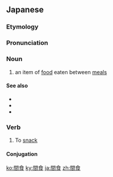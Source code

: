 ==Japanese==
{{ja-kanjitab|かん|しょく|yomi=on}}

===Etymology===
{{compound|lang=ja|sort=かんしょく|間|tr1=kan|t1=between|食|tr2=shoku|t2=food}}

===Pronunciation===
{{ja-pron|かんしょく|y=o}}

===Noun===
{{ja-noun|かんしょく}}

# an item of [[food]] eaten between [[meal]]s

====See also====
* {{ja-r|軽食|けいしょく}}
* {{ja-r|スナック}}
* {{ja-r|お八つ|おやつ}}

===Verb===
{{ja-verb-suru|tr=intrans|かんしょく}}

# To [[snack]]
#: {{ja-usex|'''間食する'''と太ることもある。|'''かんしょく する''' と ふとる こと も ある。|'''Snacking''' makes you fat.}}

====Conjugation====
{{ja-suru|かんしょく}}

[[ko:間食]]
[[ky:間食]]
[[ja:間食]]
[[zh:間食]]
